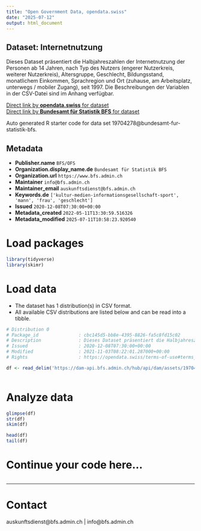 ```yaml
---
title: "Open Government Data, opendata.swiss"
date: "2025-07-12"
output: html_document
---
```


## Dataset: Internetnutzung

Dieses Dataset präsentiert die Halbjahreszahlen der Internetnutzung der Personen ab 14 Jahren, nach Typ des Nutzers (engerer Nutzerkreis, weiterer Nutzerkreis), Altersgruppe, Geschlecht, Bildungsstand, monatlichem Einkommen, Sprachregion und Ort (zuhause, am Arbeitsplatz, unterwegs / mobiler Zugang), seit 1997. Die Beschreibungen der Variablen in der CSV-Datei sind im Anhang verfügbar.

[Direct link by **opendata.swiss** for dataset](https://opendata.swiss/de/dataset/internetnutzung)<br>
[Direct link by **Bundesamt für Statistik BFS** for dataset](https://www.bfs.admin.ch/asset/de/ts-x-ind-30106)

Auto generated R starter code for data set 19704278@bundesamt-fur-statistik-bfs.

## Metadata

- **Publisher.name** `BFS/OFS`
- **Organization.display_name.de** `Bundesamt für Statistik BFS`
- **Organization.url** `https://www.bfs.admin.ch`
- **Maintainer** `info@bfs.admin.ch`
- **Maintainer_email** `auskunftsdienst@bfs.admin.ch`
- **Keywords.de** `['kultur-medien-informationsgesellschaft-sport', 'mann', 'frau', 'geschlecht']`
- **Issued** `2020-12-08T07:30:00+00:00`
- **Metadata_created** `2022-05-11T13:30:59.516326`
- **Metadata_modified** `2025-07-11T10:58:23.920540`


# Load packages

```r

library(tidyverse)
library(skimr)

```

# Load data

-   The dataset has 1 distribution(s) in CSV format.
-   All available CSV distributions are listed below and can be read into a tibble.

```r

# Distribution 0
# Package_id               : cbc145d5-bb8e-4395-8826-fa5c8fd15c02
# Description              : Dieses Dataset präsentiert die Halbjahreszahlen der Internetnutzung der Personen ab 14 Jahren, nach Typ des Nutzers (engerer Nutzerkreis, weiterer Nutzerkreis), Altersgruppe, Geschlecht, Bildungsstand, monatlichem Einkommen, Sprachregion und Ort (zuhause, am Arbeitsplatz, unterwegs / mobiler Zugang), seit 1997. Die Beschreibungen der Variablen in der CSV-Datei sind im Anhang verfügbar.
# Issued                   : 2020-12-08T07:30:00+00:00
# Modified                 : 2021-11-03T08:22:01.287000+00:00
# Rights                   : https://opendata.swiss/terms-of-use#terms_by_ask

df <- read_delim('https://dam-api.bfs.admin.ch/hub/api/dam/assets/19704295/master')



```

# Analyze data

```r

glimpse(df)
str(df)
skim(df)

head(df)
tail(df)

```

# Continue your code here...

```r

```

------------------------------------------------------------------------

# Contact

auskunftsdienst@bfs.admin.ch | info@bfs.admin.ch
